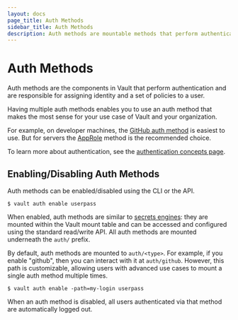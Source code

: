 ```yaml
---
layout: docs
page_title: Auth Methods
sidebar_title: Auth Methods
description: Auth methods are mountable methods that perform authentication for Vault.
---
```


# Auth Methods

Auth methods are the components in Vault that perform authentication and are
responsible for assigning identity and a set of policies to a user.

Having multiple auth methods enables you to use an auth method that makes the
most sense for your use case of Vault and your organization.

For example, on developer machines, the [GitHub auth method](/docs/auth/github.html)
is easiest to use. But for servers the [AppRole](/docs/auth/approle.html)
method is the recommended choice.

To learn more about authentication, see the
[authentication concepts page](/docs/concepts/auth.html).

## Enabling/Disabling Auth Methods

Auth methods can be enabled/disabled using the CLI or the API.

```text
$ vault auth enable userpass
```

When enabled, auth methods are similar to [secrets engines](/docs/secrets/index.html):
they are mounted within the Vault mount table and can be accessed
and configured using the standard read/write API. All auth methods are mounted underneath the `auth/` prefix.

By default, auth methods are mounted to `auth/<type>`. For example, if you
enable "github", then you can interact with it at `auth/github`. However, this
path is customizable, allowing users with advanced use cases to mount a single
auth method multiple times.

```text
$ vault auth enable -path=my-login userpass
```

When an auth method is disabled, all users authenticated via that method are
automatically logged out.
